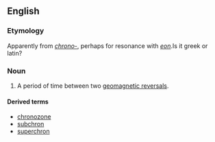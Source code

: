 ==English==

===Etymology===
Apparently from ''[[chrono-]]'', perhaps for resonance with ''[[eon]]''.Is it greek or latin?

===Noun===
{{en-noun}}
{{wikipedia}}

# {{geology}} A period of time between two [[w:Geomagnetic reversal|geomagnetic reversals]].

====Derived terms====
* [[chronozone]]
* [[subchron]]
* [[superchron]]